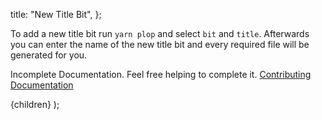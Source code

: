 
  title: "New Title Bit",
};

To add a new title bit run `yarn plop` and select `bit` and `title`. Afterwards
you can enter the name of the new title bit and every required file will be
generated for you.

Incomplete Documentation. Feel free helping to complete it. [Contributing Documentation](/docs/Contributing/documentation)

  <DocLayout meta={meta}>
    <Card>
      <CardContent>{children}</CardContent>
    </Card>
  </DocLayout>
);
